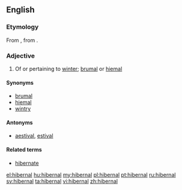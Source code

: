 ==English==
===Etymology===
From {{etyl|la}} {{term|hibernalis|hībernālis|wintry|lang=la}}, from  {{term|hiems||winter|lang=la}}.

===Adjective===
{{en-adj}}

# Of or pertaining to [[winter]]; [[brumal]] or [[hiemal]]

====Synonyms====
* [[brumal]]
* [[hiemal]]
* [[wintry]]

====Antonyms====
* [[aestival]], [[estival]]

====Related terms====
* [[hibernate]]

[[el:hibernal]]
[[hu:hibernal]]
[[my:hibernal]]
[[pl:hibernal]]
[[pt:hibernal]]
[[ru:hibernal]]
[[sv:hibernal]]
[[ta:hibernal]]
[[vi:hibernal]]
[[zh:hibernal]]